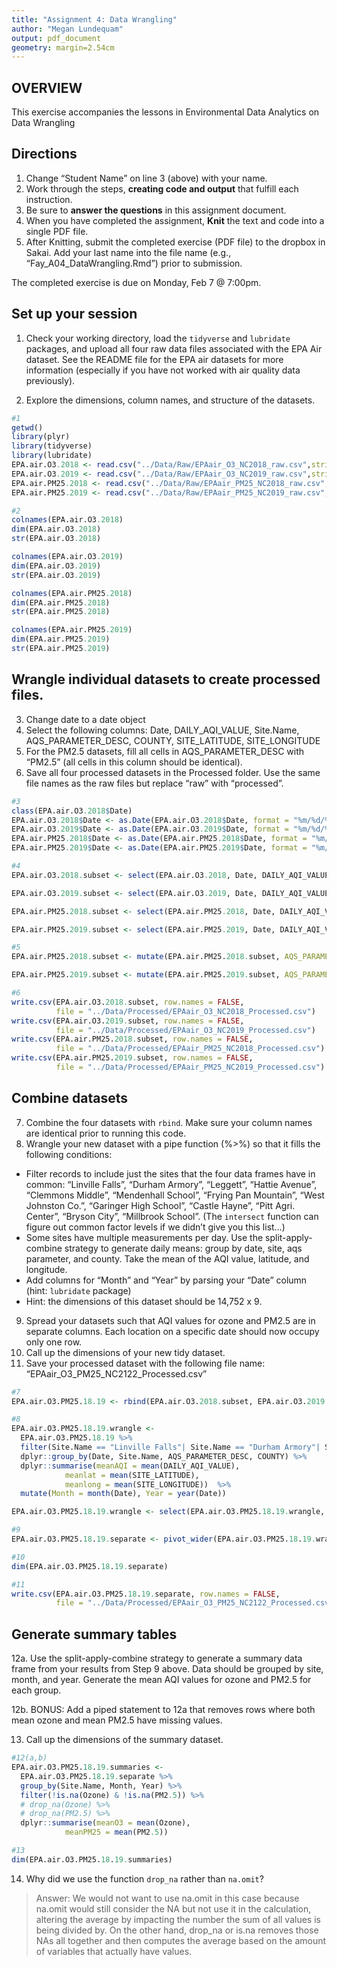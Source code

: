 ```yaml
---
title: "Assignment 4: Data Wrangling"
author: "Megan Lundequam"
output: pdf_document
geometry: margin=2.54cm
---
```


## OVERVIEW

This exercise accompanies the lessons in Environmental Data Analytics on Data Wrangling 

## Directions
1. Change "Student Name" on line 3 (above) with your name.
2. Work through the steps, **creating code and output** that fulfill each instruction.
3. Be sure to **answer the questions** in this assignment document.
4. When you have completed the assignment, **Knit** the text and code into a single PDF file.
5. After Knitting, submit the completed exercise (PDF file) to the dropbox in Sakai. Add your last name into the file name (e.g., "Fay_A04_DataWrangling.Rmd") prior to submission.

The completed exercise is due on Monday, Feb 7 @ 7:00pm.

## Set up your session 
1. Check your working directory, load the `tidyverse` and `lubridate` packages, and upload all four raw data files associated with the EPA Air dataset. See the README file for the EPA air datasets for more information (especially if you have not worked with air quality data previously). 

2. Explore the dimensions, column names, and structure of the datasets. 

```r
#1
getwd()
library(plyr)
library(tidyverse)
library(lubridate)
EPA.air.O3.2018 <- read.csv("../Data/Raw/EPAair_O3_NC2018_raw.csv",stringsAsFactors = TRUE)
EPA.air.O3.2019 <- read.csv("../Data/Raw/EPAair_O3_NC2019_raw.csv",stringsAsFactors = TRUE)
EPA.air.PM25.2018 <- read.csv("../Data/Raw/EPAair_PM25_NC2018_raw.csv",stringsAsFactors = TRUE)
EPA.air.PM25.2019 <- read.csv("../Data/Raw/EPAair_PM25_NC2019_raw.csv",stringsAsFactors = TRUE)

#2
colnames(EPA.air.O3.2018)
dim(EPA.air.O3.2018)
str(EPA.air.O3.2018)

colnames(EPA.air.O3.2019)
dim(EPA.air.O3.2019)
str(EPA.air.O3.2019)

colnames(EPA.air.PM25.2018)
dim(EPA.air.PM25.2018)
str(EPA.air.PM25.2018)

colnames(EPA.air.PM25.2019)
dim(EPA.air.PM25.2019)
str(EPA.air.PM25.2019)
```

## Wrangle individual datasets to create processed files.
3. Change date to a date object
4. Select the following columns: Date, DAILY_AQI_VALUE, Site.Name, AQS_PARAMETER_DESC, COUNTY, SITE_LATITUDE, SITE_LONGITUDE
5. For the PM2.5 datasets, fill all cells in AQS_PARAMETER_DESC with "PM2.5" (all cells in this column should be identical).
6. Save all four processed datasets in the Processed folder. Use the same file names as the raw files but replace "raw" with "processed".

```r
#3
class(EPA.air.O3.2018$Date)
EPA.air.O3.2018$Date <- as.Date(EPA.air.O3.2018$Date, format = "%m/%d/%Y")
EPA.air.O3.2019$Date <- as.Date(EPA.air.O3.2019$Date, format = "%m/%d/%Y")
EPA.air.PM25.2018$Date <- as.Date(EPA.air.PM25.2018$Date, format = "%m/%d/%Y")
EPA.air.PM25.2019$Date <- as.Date(EPA.air.PM25.2019$Date, format = "%m/%d/%Y")

#4
EPA.air.O3.2018.subset <- select(EPA.air.O3.2018, Date, DAILY_AQI_VALUE, Site.Name, AQS_PARAMETER_DESC, COUNTY, SITE_LATITUDE, SITE_LONGITUDE)

EPA.air.O3.2019.subset <- select(EPA.air.O3.2019, Date, DAILY_AQI_VALUE, Site.Name, AQS_PARAMETER_DESC, COUNTY, SITE_LATITUDE, SITE_LONGITUDE)

EPA.air.PM25.2018.subset <- select(EPA.air.PM25.2018, Date, DAILY_AQI_VALUE, Site.Name, AQS_PARAMETER_DESC, COUNTY, SITE_LATITUDE, SITE_LONGITUDE)

EPA.air.PM25.2019.subset <- select(EPA.air.PM25.2019, Date, DAILY_AQI_VALUE, Site.Name, AQS_PARAMETER_DESC, COUNTY, SITE_LATITUDE, SITE_LONGITUDE)

#5
EPA.air.PM25.2018.subset <- mutate(EPA.air.PM25.2018.subset, AQS_PARAMETER_DESC = "PM2.5") 

EPA.air.PM25.2019.subset <- mutate(EPA.air.PM25.2019.subset, AQS_PARAMETER_DESC = "PM2.5") 

#6
write.csv(EPA.air.O3.2018.subset, row.names = FALSE, 
          file = "../Data/Processed/EPAair_O3_NC2018_Processed.csv")
write.csv(EPA.air.O3.2019.subset, row.names = FALSE, 
          file = "../Data/Processed/EPAair_O3_NC2019_Processed.csv")
write.csv(EPA.air.PM25.2018.subset, row.names = FALSE, 
          file = "../Data/Processed/EPAair_PM25_NC2018_Processed.csv")
write.csv(EPA.air.PM25.2019.subset, row.names = FALSE, 
          file = "../Data/Processed/EPAair_PM25_NC2019_Processed.csv")

```


## Combine datasets
7. Combine the four datasets with `rbind`. Make sure your column names are identical prior to running this code. 
8. Wrangle your new dataset with a pipe function (%>%) so that it fills the following conditions: 

* Filter records to include just the sites that the four data frames have in common: "Linville Falls", "Durham Armory", "Leggett", "Hattie Avenue", "Clemmons Middle", "Mendenhall School", "Frying Pan Mountain", "West Johnston Co.", "Garinger High School", "Castle Hayne", "Pitt Agri. Center", "Bryson City", "Millbrook School". (The `intersect` function can figure out common factor levels if we didn't give you this list...)
* Some sites have multiple measurements per day. Use the split-apply-combine strategy to generate daily means: group by date, site, aqs parameter, and county. Take the mean of the AQI value, latitude, and longitude.
* Add columns for "Month" and "Year" by parsing your "Date" column (hint: `lubridate` package)
* Hint: the dimensions of this dataset should be 14,752 x 9.

9. Spread your datasets such that AQI values for ozone and PM2.5 are in separate columns. Each location on a specific date should now occupy only one row.
10. Call up the dimensions of your new tidy dataset.
11. Save your processed dataset with the following file name: "EPAair_O3_PM25_NC2122_Processed.csv"

```r
#7
EPA.air.O3.PM25.18.19 <- rbind(EPA.air.O3.2018.subset, EPA.air.O3.2019.subset, EPA.air.PM25.2018.subset, EPA.air.PM25.2019.subset)

#8
EPA.air.O3.PM25.18.19.wrangle <-
  EPA.air.O3.PM25.18.19 %>%
  filter(Site.Name == "Linville Falls"| Site.Name == "Durham Armory"| Site.Name == "Leggett" | Site.Name == "Hattie Avenue" | Site.Name == "Clemmons Middle" | Site.Name == "Mendenhall School" | Site.Name == "Frying Pan Mountain" | Site.Name == "West Johnston Co." | Site.Name =="Garinger High School" | Site.Name == "Castle Hayne" | Site.Name == "Pitt Agri. Center" | Site.Name == "Bryson City" | Site.Name == "Millbrook School") %>%
  dplyr::group_by(Date, Site.Name, AQS_PARAMETER_DESC, COUNTY) %>%
  dplyr::summarise(meanAQI = mean(DAILY_AQI_VALUE),
            meanlat = mean(SITE_LATITUDE),
            meanlong = mean(SITE_LONGITUDE))  %>%
  mutate(Month = month(Date), Year = year(Date))

EPA.air.O3.PM25.18.19.wrangle <- select(EPA.air.O3.PM25.18.19.wrangle, Date, Month, Year, Site.Name:meanlong)

#9
EPA.air.O3.PM25.18.19.separate <- pivot_wider(EPA.air.O3.PM25.18.19.wrangle, names_from = "AQS_PARAMETER_DESC", values_from = "meanAQI")

#10
dim(EPA.air.O3.PM25.18.19.separate)

#11
write.csv(EPA.air.O3.PM25.18.19.separate, row.names = FALSE, 
          file = "../Data/Processed/EPAair_O3_PM25_NC2122_Processed.csv")

```


## Generate summary tables
12a. Use the split-apply-combine strategy to generate a summary data frame from your results from Step 9 above. Data should be grouped by site, month, and year. Generate the mean AQI values for ozone and PM2.5 for each group. 


12b. BONUS: Add a piped statement to 12a that removes rows where both mean ozone and mean PM2.5 have missing values. 

13. Call up the dimensions of the summary dataset.


```r
#12(a,b)
EPA.air.O3.PM25.18.19.summaries <- 
  EPA.air.O3.PM25.18.19.separate %>%
  group_by(Site.Name, Month, Year) %>% 
  filter(!is.na(Ozone) & !is.na(PM2.5)) %>%
  # drop_na(Ozone) %>%
  # drop_na(PM2.5) %>%
  dplyr::summarise(meanO3 = mean(Ozone), 
            meanPM25 = mean(PM2.5))

#13
dim(EPA.air.O3.PM25.18.19.summaries)

```

14. Why did we use the function `drop_na` rather than `na.omit`?

> Answer: 
We would not want to use na.omit in this case because na.omit would still consider the NA but not use it in the calculation, altering the average by impacting the number the sum of all values is being divided by. On the other hand, drop_na or is.na removes those NAs all together and then computes the average based on the amount of variables that actually have values.
